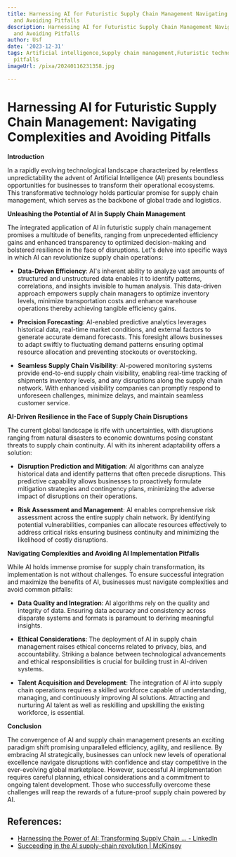 ```yaml
---
title: Harnessing AI for Futuristic Supply Chain Management Navigating Complexities
  and Avoiding Pitfalls
description: Harnessing AI for Futuristic Supply Chain Management Navigating Complexities
  and Avoiding Pitfalls
author: Usf
date: '2023-12-31'
tags: Artificial intelligence,Supply chain management,Futuristic technologies,Complexities,Avoiding
  pitfalls
imageUrl: /pixa/20240116231358.jpg

---
```

# Harnessing AI for Futuristic Supply Chain Management: Navigating Complexities and Avoiding Pitfalls

**Introduction**

In a rapidly evolving technological landscape characterized by relentless unpredictability the advent of Artificial Intelligence (AI)  presents boundless opportunities for businesses to transform their operational ecosystems.  This transformative  technology holds particular promise for  supply chain management,  which serves as the backbone of global trade and logistics.

**Unleashing the  Potential of AI in Supply Chain Management**

The integrated application of AI in futuristic supply chain management promises a multitude of benefits, ranging from unprecedented efficiency gains and enhanced transparency to  optimized decision-making and  bolstered resilience in the face of disruptions. Let's delve into specific ways in which AI can revolutionize supply  chain operations:

* **Data-Driven Efficiency**: AI's  inherent ability to analyze vast amounts of structured and unstructured  data enables  it to  identify patterns, correlations, and insights invisible to human analysis. This data-driven approach empowers supply chain managers  to optimize inventory levels, minimize transportation costs and  enhance warehouse operations thereby achieving tangible efficiency gains.

* **Precision Forecasting**:  AI-enabled predictive analytics leverages historical data,  real-time market conditions, and external factors to generate accurate demand forecasts. This  foresight allows businesses to adapt swiftly to fluctuating demand patterns ensuring optimal  resource allocation and preventing stockouts or  overstocking.

* **Seamless Supply Chain Visibility**: AI-powered  monitoring systems  provide end-to-end supply chain visibility, enabling real-time tracking of shipments inventory levels, and any disruptions along the supply chain network. With enhanced visibility companies can promptly respond to unforeseen challenges,  minimize delays, and maintain seamless customer service.

**AI-Driven Resilience in the Face of Supply Chain Disruptions**

The current  global landscape is rife with uncertainties, with disruptions ranging from natural disasters to economic downturns posing constant threats to supply chain continuity. AI  with its inherent adaptability offers a solution:

* **Disruption Prediction and Mitigation**: AI algorithms can analyze historical  data and  identify patterns that often precede disruptions. This predictive capability allows businesses to proactively formulate  mitigation strategies and contingency plans, minimizing the adverse impact of disruptions on their operations.

* **Risk Assessment and Management**: AI enables comprehensive risk assessment across the entire supply chain network. By identifying potential vulnerabilities, companies can allocate resources effectively to address critical risks ensuring business continuity and  minimizing the likelihood of costly disruptions.

**Navigating Complexities and Avoiding AI Implementation Pitfalls**

While AI  holds immense promise for supply  chain transformation, its implementation is not without challenges. To ensure successful integration  and maximize the benefits of AI, businesses must navigate complexities and avoid common pitfalls:

* **Data  Quality and Integration**: AI algorithms  rely on the quality and integrity of data. Ensuring data accuracy and consistency across disparate systems and  formats is paramount to deriving meaningful insights.

* **Ethical Considerations**: The deployment of AI in supply chain management raises ethical concerns related to privacy, bias, and accountability. Striking a balance between  technological advancements and ethical responsibilities is crucial for building  trust in AI-driven systems.

* **Talent Acquisition and  Development**: The integration of  AI  into supply chain operations  requires  a  skilled workforce capable of understanding, managing, and continuously improving  AI solutions.  Attracting  and nurturing AI  talent as well as reskilling and upskilling the existing workforce, is essential.

**Conclusion**

The  convergence of AI and supply chain  management  presents  an exciting  paradigm shift promising unparalleled efficiency, agility, and resilience. By embracing AI  strategically, businesses can unlock new  levels of operational excellence  navigate disruptions with confidence and stay competitive in  the ever-evolving global marketplace. However, successful AI implementation requires careful planning, ethical considerations and a commitment  to ongoing talent development.  Those who successfully overcome these challenges will reap the rewards of a future-proof supply chain powered by AI.

## References:
- [Harnessing the Power of AI: Transforming Supply Chain ... - LinkedIn](https://www.linkedin.com/pulse/harnessing-power-ai-transforming-supply-chain-risk-suryawanshi)
- [Succeeding in the AI supply-chain revolution | McKinsey](https://www.mckinsey.com/industries/metals-and-mining/our-insights/succeeding-in-the-ai-supply-chain-revolution)
